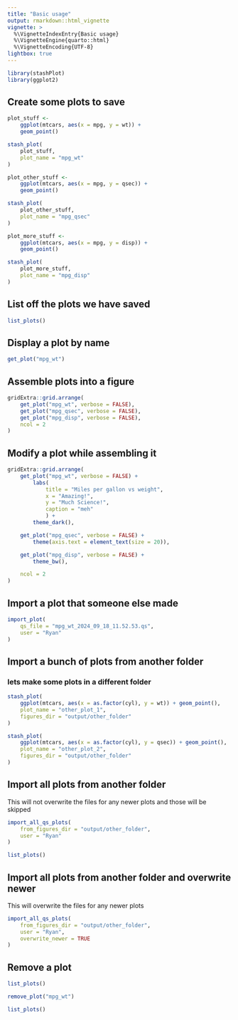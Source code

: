 ```yaml
---
title: "Basic usage"
output: rmarkdown::html_vignette
vignette: >
  %\VignetteIndexEntry{Basic usage}
  %\VignetteEngine{quarto::html}
  %\VignetteEncoding{UTF-8}
lightbox: true
---
```


```r
library(stashPlot)
library(ggplot2)
```

## Create some plots to save
```r
plot_stuff <-
    ggplot(mtcars, aes(x = mpg, y = wt)) +
    geom_point()

stash_plot(
    plot_stuff,
    plot_name = "mpg_wt"
)

plot_other_stuff <-
    ggplot(mtcars, aes(x = mpg, y = qsec)) +
    geom_point()

stash_plot(
    plot_other_stuff,
    plot_name = "mpg_qsec"
)

plot_more_stuff <-
    ggplot(mtcars, aes(x = mpg, y = disp)) +
    geom_point()

stash_plot(
    plot_more_stuff,
    plot_name = "mpg_disp"
)
```

## List off the plots we have saved
```r
list_plots()
```

## Display a plot by name
```r
get_plot("mpg_wt")
```

## Assemble plots into a figure
```r
gridExtra::grid.arrange(
    get_plot("mpg_wt", verbose = FALSE),
    get_plot("mpg_qsec", verbose = FALSE),
    get_plot("mpg_disp", verbose = FALSE),
    ncol = 2
)
```

## Modify a plot while assembling it
```r
gridExtra::grid.arrange(
    get_plot("mpg_wt", verbose = FALSE) +
        labs(
            title = "Miles per gallon vs weight",
            x = "Amazing!",
            y = "Much Science!",
            caption = "meh"
            ) +
        theme_dark(),

    get_plot("mpg_qsec", verbose = FALSE) +
        theme(axis.text = element_text(size = 20)),

    get_plot("mpg_disp", verbose = FALSE) +
        theme_bw(),

    ncol = 2
)
```

## Import a plot that someone else made
```r
import_plot(
    qs_file = "mpg_wt_2024_09_18_11.52.53.qs",
    user = "Ryan"
)
```

## Import a bunch of plots from another folder

### lets make some plots in a different folder
```r
stash_plot(
    ggplot(mtcars, aes(x = as.factor(cyl), y = wt)) + geom_point(),
    plot_name = "other_plot_1",
    figures_dir = "output/other_folder"
)

stash_plot(
    ggplot(mtcars, aes(x = as.factor(cyl), y = qsec)) + geom_point(),
    plot_name = "other_plot_2",
    figures_dir = "output/other_folder"
)
```

## Import all plots from another folder
This will not overwrite the files for any newer plots and those will be skipped
```r
import_all_qs_plots(
    from_figures_dir = "output/other_folder",
    user = "Ryan"
)

list_plots()
```

## Import all plots from another folder and overwrite newer
This will overwrite the files for any newer plots
```r
import_all_qs_plots(
    from_figures_dir = "output/other_folder",
    user = "Ryan",
    overwrite_newer = TRUE
)
```

## Remove a plot
```r
list_plots()

remove_plot("mpg_wt")

list_plots()
```